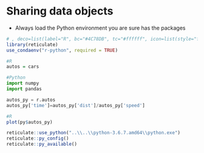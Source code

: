 # Sharing data objects


* Always load the Python environment you are sure has the packages

```r
# , deco=list(label="R", bc="#4C78DB", tc="#ffffff", icon=list(style="fab", name="r-project"))
library(reticulate)
use_condaenv("r-python", required = TRUE)
```


```r
#R
autos = cars
```


```python
#Python
import numpy
import pandas 

autos_py = r.autos
autos_py['time']=autos_py['dist']/autos_py['speed']
```

```r
#R
plot(py$autos_py)
```


```r
reticulate::use_python("..\\..\\python-3.6.7.amd64\\python.exe")
reticulate::py_config()
reticulate::py_available()
```
